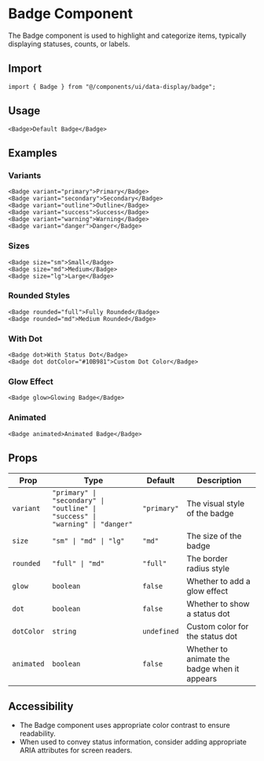 # Badge Component

The Badge component is used to highlight and categorize items, typically displaying statuses, counts, or labels.

## Import

```tsx
import { Badge } from "@/components/ui/data-display/badge";
```

## Usage

```tsx
<Badge>Default Badge</Badge>
```

## Examples

### Variants

```tsx
<Badge variant="primary">Primary</Badge>
<Badge variant="secondary">Secondary</Badge>
<Badge variant="outline">Outline</Badge>
<Badge variant="success">Success</Badge>
<Badge variant="warning">Warning</Badge>
<Badge variant="danger">Danger</Badge>
```

### Sizes

```tsx
<Badge size="sm">Small</Badge>
<Badge size="md">Medium</Badge>
<Badge size="lg">Large</Badge>
```

### Rounded Styles

```tsx
<Badge rounded="full">Fully Rounded</Badge>
<Badge rounded="md">Medium Rounded</Badge>
```

### With Dot

```tsx
<Badge dot>With Status Dot</Badge>
<Badge dot dotColor="#10B981">Custom Dot Color</Badge>
```

### Glow Effect

```tsx
<Badge glow>Glowing Badge</Badge>
```

### Animated

```tsx
<Badge animated>Animated Badge</Badge>
```

## Props

| Prop | Type | Default | Description |
| ---- | ---- | ------- | ----------- |
| `variant` | `"primary" \| "secondary" \| "outline" \| "success" \| "warning" \| "danger"` | `"primary"` | The visual style of the badge |
| `size` | `"sm" \| "md" \| "lg"` | `"md"` | The size of the badge |
| `rounded` | `"full" \| "md"` | `"full"` | The border radius style |
| `glow` | `boolean` | `false` | Whether to add a glow effect |
| `dot` | `boolean` | `false` | Whether to show a status dot |
| `dotColor` | `string` | `undefined` | Custom color for the status dot |
| `animated` | `boolean` | `false` | Whether to animate the badge when it appears |

## Accessibility

- The Badge component uses appropriate color contrast to ensure readability.
- When used to convey status information, consider adding appropriate ARIA attributes for screen readers.
